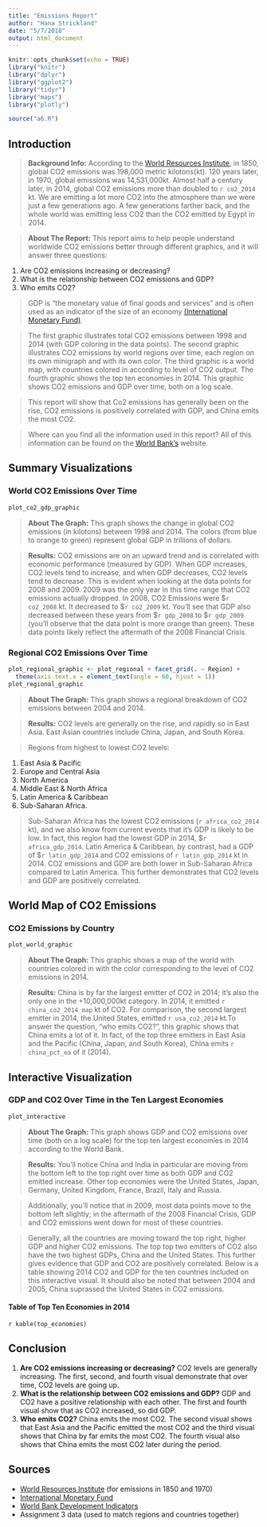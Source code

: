 ```yaml
---
title: "Emissions Report"
author: "Hana Strickland"
date: "5/7/2018"
output: html_document
---
```


```r
knitr::opts_chunk$set(echo = TRUE)
library("knitr")
library("dplyr")
library("ggplot2")
library("tidyr")
library("maps")
library("plotly")

source("a6.R")
```

## Introduction
> **Background Info:** According to the [World Resources Institute](http://www.wri.org/blog/2014/05/history-carbon-dioxide-emissions), in 1850, global CO2 emissions was 198,000 metric kilotons(kt). 120 years later, in 1970, global emissions was 14,531,000kt. Almost half a century later, in 2014, global CO2 emissions more than doubled to `r co2_2014` kt. We are emitting a lot more CO2 into the atmosphere than we were just a few generations ago. A few generations farther back, and the whole world was emitting less CO2 than the CO2 emitted by Egypt in 2014.

> **About The Report:** This report aims to help people understand worldwide CO2 emissions better through different graphics, and it will answer three questions: 

1. Are CO2 emissions increasing or decreasing?
2. What is the relationship between CO2 emissions and GDP?  
3. Who emits CO2? 

> GDP is "the monetary value of final goods and services" and is often used as an indicator of the size of an economy [(International Monetary Fund)](http://www.imf.org/external/pubs/ft/fandd/basics/gdp.htm).

>The first graphic illustrates total CO2 emissions between 1998 and 2014 (with GDP coloring in the data points). The second graphic illustrates CO2 emissions by world regions over time, each region on its own minigraph and with its own color. The third graphic is a world map, with countries colored in according to level of CO2 output. The fourth graphic shows the top ten economies in 2014. This graphic shows CO2 emissions and GDP over time, both on a log scale. 

> This report will show that Co2 emissions has generally been on the rise, CO2 emissions is positively correlated with GDP, and China emits the most CO2.

> Where can you find all the information used in this report? All of this information can be found on the [World Bank's](http://databank.worldbank.org/data/reports.aspx?source=world-development-indicators&preview=on) website.

## Summary Visualizations

### World CO2 Emissions Over Time

```r
plot_co2_gdp_graphic


```

> **About The Graph:** This graph shows the change in global CO2 emissions (in kilotons) between 1998 and 2014. The colors (from blue to orange to green) represent global GDP in trillions of dollars. 

>**Results:** CO2 emissions are on an upward trend and is correlated with economic performance (measured by GDP). When GDP increases, CO2 levels tend to increase, and when GDP decreases, CO2 levels tend to decrease. This is evident when looking at the data points for 2008 and 2009. 2009 was the only year in this time range that CO2 emissions actually dropped. In 2008, CO2 Emissions were $`r co2_2008` kt. It decreased to $`r co2_2009` kt. You'll see that GDP also decreased between these years from $`r gdp_2008` to $`r gdp_2009` (you'll observe that the data point is more orange than green). These data points likely reflect the aftermath of the 2008 Financial Crisis. 

### Regional CO2 Emissions Over Time
```r
plot_regional_graphic <- plot_regional + facet_grid(. ~ Region) +
  theme(axis.text.x = element_text(angle = 60, hjust = 1))
plot_regional_graphic
```

> **About The Graph:** This graph shows a regional breakdown of CO2 emissions between 2004 and 2014. 

>**Results:** CO2 levels are generally on the rise, and rapidly so in East Asia. East Asian countries include China, Japan, and South Korea. 

>Regions from highest to lowest CO2 levels: 

1. East Asia & Pacific
2. Europe and Central Asia
3. North America
4. Middle East & North Africa
5. Latin America & Caribbean
6. Sub-Saharan Africa.

> Sub-Saharan Africa has the lowest CO2 emissions (`r africa_co2_2014` kt), and we also know from current events that it's GDP is likely to be low. In fact, this region had the lowest GDP in 2014, $`r africa_gdp_2014`. Latin America & Caribbean, by contrast, had a GDP of $`r latin_gdp_2014` and CO2 emissions of `r latin_gdp_2014` kt in 2014. CO2 emissions and GDP are both lower in Sub-Saharan Africa compared to Latin America. This further demonstrates that CO2 levels and GDP are positively correlated. 


## World Map of CO2 Emissions

### CO2 Emissions by Country
```r
plot_world_graphic
```

> **About The Graph:** This graphic shows a map of the world with countries colored in with the color corresponding to the level of CO2 emissions in 2014. 

>**Results:** China is by far the largest emitter of CO2 in 2014; it's also the only one in the +10,000,000kt category. In 2014, it emitted `r china_co2_2014_map` kt of CO2. For comparison, the second largest emitter in 2014, the United States, emitted `r usa_co2_2014` kt.To answer the question, "who emits CO2?", this graphic shows that China emits a lot of it. In fact, of the top three emitters in East Asia and the Pacific (China, Japan, and South Korea), China emits `r china_pct_ea` of it (2014).


## Interactive Visualization

### GDP and CO2 Over Time in the Ten Largest Economies
```r
plot_interactive
```

> **About The Graph:** This graph shows GDP and CO2 emissions over time (both on a log scale) for the top ten largest economies in 2014 according to the World Bank. 

> **Results:** You'll notice China and India in particular are moving from the bottom left to the top right over time as both GDP and CO2 emitted increase. Other top economies were the United States, Japan, Germany, United Kingdom, France, Brazil, Italy and Russia. 

>Additionally, you'll notice that in 2009, most data points move to the bottom left slightly; in the aftermath of the 2008 Financial Crisis, GDP and CO2 emissions went down for most of these countries. 

>Generally, all the countries are moving toward the top right, higher GDP and higher CO2 emissions. The top top two emitters of CO2 also have the two highest GDPs, China and the United States. This further gives evidence that GDP and CO2 are positively correlated. Below is a table showing 2014 CO2 and GDP for the ten countries included on this interactive visual. It should also be noted that between 2004 and 2005, China suprassed the United States in CO2 emissions.

#### Table of Top Ten Economies in 2014
`r kable(top_economies)`


## Conclusion
1. **Are CO2 emissions increasing or decreasing?** CO2 levels are generally increasing. The first, second, and fourth visual demonstrate that over time, CO2 levels are going up.
2. **What is the relationship between CO2 emissions and GDP?** GDP and CO2 have a positive relationship with each other. The first and fourth visual show that as CO2 increased, so did GDP.
3. **Who emits CO2?** China emits the most CO2. The second visual shows that East Asia and the Pacific emitted the most CO2 and the third visual shows that China by far emits the most CO2. The fourth visual also shows that China emits the most CO2 later during the period. 

## Sources
-  [World Resources Institute](http://www.wri.org/blog/2014/05/history-carbon-dioxide-emissions) (for emissions in 1850 and 1970)
- [International Monetary Fund](http://www.imf.org/external/pubs/ft/fandd/basics/gdp.htm)
- [World Bank Development Indicators](http://databank.worldbank.org/data/reports.aspx?source=world-development-indicators&preview=on)
- Assignment 3 data (used to match regions and countries together)
